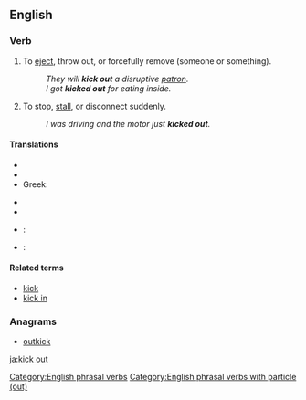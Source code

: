==English==

===Verb===
{{en-verb|kicks out|kicking out|kicked out|head=[[kick]] [[out]]}}

# {{context|idiomatic}} To [[eject]], throw out, or forcefully remove (someone or something).
#: ''They will '''kick out''' a disruptive [[patron]].''
#: ''I got '''kicked out''' for eating inside.''
# {{context|idiomatic}} To stop, [[stall]], or disconnect suddenly.
#: ''I was driving and the motor just '''kicked out'''.''

====Translations====
{{trans-top|eject, throw out, or forcefully remove}}
* {{trreq|bg}}
* {{trreq|ka}}
* Greek: {{t+|el|βγάζω|tr=vgázo}}
{{trans-mid}}
* {{trreq|ro}}
* {{trreq|tr}}
{{trans-bottom}}

{{trans-top|stop, stall, or disconnect suddenly}}
{{trans-mid}}
{{trans-bottom}}

{{checktrans-top}}
* {{ttbc|nl}}: {{t-|nl|buitengooien}}
* {{ttbc|es}}: {{t+|es|echar}}
{{trans-bottom}}

====Related terms====
* [[kick]]
* [[kick in]]

===Anagrams===
* [[outkick#English|outkick]]

[[Category:English phrasal verbs]]
[[Category:English phrasal verbs with particle (out)]]

[[ja:kick out]]